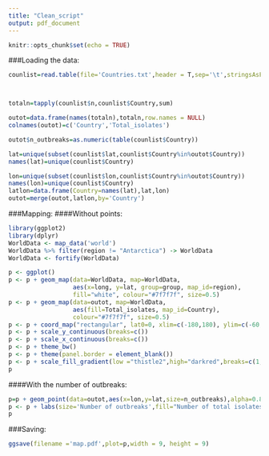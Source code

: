 ```yaml
---
title: "Clean_script"
output: pdf_document
---
```


```r
knitr::opts_chunk$set(echo = TRUE)
```

###Loading the data:
```r
counlist=read.table(file='Countries.txt',header = T,sep='\t',stringsAsFactors = F)



totaln=tapply(counlist$n,counlist$Country,sum)

outot=data.frame(names(totaln),totaln,row.names = NULL)
colnames(outot)=c('Country','Total_isolates')

outot$n_outbreaks=as.numeric(table(counlist$Country))

lat=unique(subset(counlist$lat,counlist$Country%in%outot$Country))
names(lat)=unique(counlist$Country)

lon=unique(subset(counlist$lon,counlist$Country%in%outot$Country))
names(lon)=unique(counlist$Country)
latlon=data.frame(Country=names(lat),lat,lon)
outot=merge(outot,latlon,by='Country')
```

###Mapping:
####Without points:
```r
library(ggplot2)
library(dplyr)
WorldData <- map_data('world')
WorldData %>% filter(region != "Antarctica") -> WorldData
WorldData <- fortify(WorldData)

p <- ggplot()
p <- p + geom_map(data=WorldData, map=WorldData,
                  aes(x=long, y=lat, group=group, map_id=region),
                  fill="white", colour="#7f7f7f", size=0.5)
p <- p + geom_map(data=outot, map=WorldData,
                  aes(fill=Total_isolates, map_id=Country),
                  colour="#7f7f7f", size=0.5)
p <- p + coord_map("rectangular", lat0=0, xlim=c(-180,180), ylim=c(-60, 90))
p <- p + scale_y_continuous(breaks=c())
p <- p + scale_x_continuous(breaks=c())
p <- p + theme_bw()
p <- p + theme(panel.border = element_blank())
p <- p + scale_fill_gradient(low ="thistle2",high="darkred",breaks=c(1,10,100,200),trans='log10')
p
```
####With the number of outbreaks:
```r
p=p + geom_point(data=outot,aes(x=lon,y=lat,size=n_outbreaks),alpha=0.8)
p <- p + labs(size='Number of outbreaks',fill="Number of total isolates", title="", x="", y="")
p
```
###Saving:
```r
ggsave(filename ='map.pdf',plot=p,width = 9, height = 9)
```




